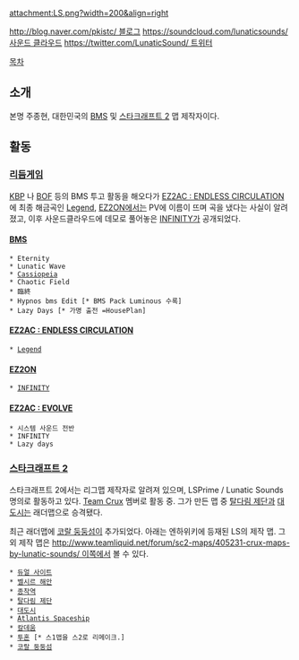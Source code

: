 attachment:LS.png?width=200&align=right

[[http://blog.naver.com/pkistc/ 블로그]]
[[https://soundcloud.com/lunaticsounds/ 사운드 클라우드]]
[[https://twitter.com/LunaticSound/ 트위터]]

[[목차]]
== 소개 ==
본명 주종현, 대한민국의 [[BMS]] 및 [[스타크래프트 2]] 맵 제작자이다.

== 활동 ==
=== [[리듬게임]] ===
[[KBP]] 나 [[BOF]] 등의 BMS 투고 활동을 해오다가 [[EZ2AC : ENDLESS CIRCULATION]] 에 최종 해금곡인 [[Legend]],
[[EZ2ON]]에서는 PV에 이름이 뜨며 곡을 냈다는 사실이 알려졌고, 이후 사운드클라우드에 데모로 풀어놓은 [[INFINITY]]가 공개되었다.
==== [[BMS]] ====
 * Eternity
 * Lunatic Wave
 * [[Cassiopeia]]
 * Chaotic Field
 * 臨終
 * Hypnos bms Edit [* BMS Pack Luminous 수록]
 * Lazy Days [* 가명 출전 =HousePlan]

==== [[EZ2AC : ENDLESS CIRCULATION]] ====
 * [[Legend]]

==== [[EZ2ON]] ====
 * [[INFINITY]]

==== [[EZ2AC : EVOLVE]] ====
 * 시스템 사운드 전반
 * INFINITY
 * Lazy days
=== [[스타크래프트 2]] ===
스타크래프트 2에서는 리그맵 제작자로 알려져 있으며, LSPrime / Lunatic Sounds 명의로 활동하고 있다. [[Team Crux]] 멤버로 활동 중. 그가 만든 맵 중 [[탈다림 제단]]과 [[대도시]]는 래더맵으로 승격됐다.

최근 래더맵에 [[코랄 둥둥섬]]이 추가되었다.
아래는 엔하위키에 등재된 LS의 제작 맵.
그 외 제작 맵은 [[http://www.teamliquid.net/forum/sc2-maps/405231-crux-maps-by-lunatic-sounds/ 이쪽]]에서 볼 수 있다.
 
 * [[듀얼 사이트]]
 * [[벨시르 해안]]
 * [[종착역]]
 * [[탈다림 제단]]
 * [[대도시]]
 * [[Atlantis Spaceship]]
 * [[칼데움]]
 * [[투혼]] [* 스1맵을 스2로 리메이크.]
 * [[코랄 둥둥섬]]
